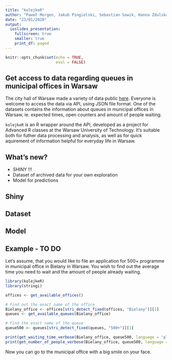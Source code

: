 ```yaml
---
title: "kolejkeR"
author: "Paweł Morgen, Jakub Pingielski, Sebastian Sowik, Hanna Zdulska"
date: "23/01/2020"
output:
  ioslides_presentation:
    fullscreen: true
    smaller: true
    print_df: paged
---
```


```r
knitr::opts_chunk$set(echo = TRUE,
                      eval = FALSE)
```

## Get access to data regarding queues in municipal offices in Warsaw

The city hall of Warsaw made a variety of data public [here](https://api.um.warszawa.pl). Everyone is welcome to access the data via API, using JSON file format. One of the datasets contains the information about queues in municipal offices in Warsaw, ie. expected times, open counters and amount of people waiting. 

`kolejkeR` is an R wrapper around the API, developed as a project for Advanced R classes at the Warsaw University of Technology. It's suitable both for futher data processing and analysis, as well as for quick aquirement of information helpful for everyday life in Warsaw.

## What's new?

* SHINY !!!
* Dataset of archived data for your own exploration
* Model for predictions

## Shiny

## Dataset

## Model

## Example - TO DO

Let's assume, that you would like to file an application for 500+ programme in municipal office in Bielany in Warsaw. You wish to find out the average time you need to wait and the amount of people already waiting.

``` r
library(kolejkeR)
library(stringi)

offices <- get_available_offices()

# Find out the exact name of the office
Bielany_office <- offices[stri_detect_fixed(offices, "Bielany")][1]
queues <- get_available_queues(Bielany_office)

# Find the exact name of the queue
queue500 <- queues[stri_detect_fixed(queues, "500+")][1]

print(get_waiting_time_verbose(Bielany_office, queue500, language = 'pl'))
print(get_number_of_people_verbose(Bielany_office, queue500, language = "pl"))

```
Now you can go to the municipal office with a big smile on your face.

